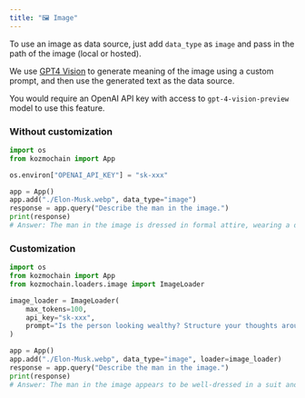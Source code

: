 ```yaml
---
title: "🖼️ Image"
---
```



To use an image as data source, just add `data_type` as `image` and pass in the path of the image (local or hosted).

We use [GPT4 Vision](https://platform.openai.com/docs/guides/vision) to generate meaning of the image using a custom prompt, and then use the generated text as the data source.

You would require an OpenAI API key with access to `gpt-4-vision-preview` model to use this feature.

### Without customization

```python
import os
from kozmochain import App

os.environ["OPENAI_API_KEY"] = "sk-xxx"

app = App()
app.add("./Elon-Musk.webp", data_type="image")
response = app.query("Describe the man in the image.")
print(response)
# Answer: The man in the image is dressed in formal attire, wearing a dark suit jacket and a white collared shirt. He has short hair and is standing. He appears to be gazing off to the side with a reflective expression. The background is dark with faint, warm-toned vertical lines, possibly from a lit environment behind the individual or reflections. The overall atmosphere is somewhat moody and introspective.
```

### Customization

```python
import os
from kozmochain import App
from kozmochain.loaders.image import ImageLoader

image_loader = ImageLoader(
    max_tokens=100,
    api_key="sk-xxx",
    prompt="Is the person looking wealthy? Structure your thoughts around what you see in the image.",
)

app = App()
app.add("./Elon-Musk.webp", data_type="image", loader=image_loader)
response = app.query("Describe the man in the image.")
print(response)
# Answer: The man in the image appears to be well-dressed in a suit and shirt, suggesting that he may be in a professional or formal setting. His composed demeanor and confident posture further indicate a sense of self-assurance. Based on these visual cues, one could infer that the man may have a certain level of economic or social status, possibly indicating wealth or professional success.
```
